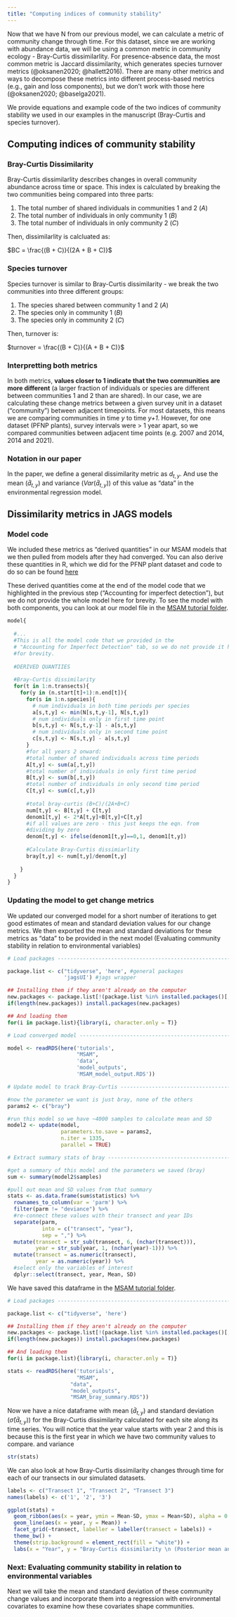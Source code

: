 ```yaml
---
title: "Computing indices of community stability"
---
```


Now that we have N from our previous model, we can calculate a metric of community change through time. For this dataset, since we are working with abundance data, we will be using a common metric in community ecology - Bray-Curtis dissimilarlity. For presence-absence data, the most common metric is Jaccard dissimilarity, which generates species turnover metrics (@oksanen2020; @hallett2016). There are many other metrics and ways to decompose these metrics into different process-based metrics (e.g., gain and loss components), but we don't work with those here (@oksanen2020; @baselga2021).

We provide equations and example code of the two indices of community stability we used in our examples in the manuscript (Bray-Curtis and species turnover).

## Computing indices of community stability

### Bray-Curtis Dissimilarity

Bray-Curtis dissimilarlity describes changes in overall community abundance across time or space. This index is calculated by breaking the two communities being compared into three parts:

1.  The total number of shared individuals in communities 1 and 2 (*A*)
2.  The total number of individuals in only community 1 (*B*)
3.  The total number of individuals in only community 2 (*C*)

Then, dissimilarlity is calcluated as:

$BC = \frac{(B + C)}{(2A + B + C)}$

### Species turnover

Species turnover is similar to Bray-Curtis dissimilarity - we break the two communities into three different groups:

1.  The species shared between community 1 and 2 (*A*)
2.  The species only in community 1 (*B*)
3.  The species only in community 2 (*C*)

Then, turnover is:

$turnover = \frac{(B + C)}{(A + B + C)}$

### Interpretting both metrics

In both metrics, **values closer to 1 indicate that the two communities are more different** (a larger fraction of individuals or species are different between communities 1 and 2 than are shared). In our case, we are calculating these change metrics between a given survey unit in a dataset ("community") between adjacent timepoints. For most datasets, this means we are comparing communities in time *y* to time *y+1*. However, for one dataset (PFNP plants), survey intervals were \> 1 year apart, so we compared communities between adjacent time points (e.g. 2007 and 2014, 2014 and 2021).

### Notation in our paper

In the paper, we define a general dissimilarity metric as $d_{t,y}$. And use the mean ($\bar{d}_{t,y}$) and variance ($Var(\bar{d}_{t,y})$) of this value as "data" in the environmental regression model.

## Dissimilarity metrics in JAGS models

### Model code

We included these metrics as "derived quantities" in our MSAM models that we then pulled from models after they had converged. You can also derive these quantities in R, which we did for the PFNP plant dataset and code to do so can be found [here](https://github.com/anamtk/long_term_community_stability/blob/main/04_nps_plants/monsoon/nps_MSAM/inputs_yrsite/MSAM_summaries.R)

These derived quantities come at the end of the model code that we highlighted in the previous step ("Accounting for imperfect detection"), but we do not provide the whole model here for brevity. To see the model with both components, you can look at our model file in the [MSAM tutorial folder](https://github.com/an-bui/community_detection_tutorial/tree/main/tutorials/MSAM).

```r
model{
  
  #...
  #This is all the model code that we provided in the 
  # "Accounting for Imperfect Detection" tab, so we do not provide it here, 
  #for brevity.
  
  #DERIVED QUANTIIES
  
  #Bray-Curtis dissimilarity
  for(t in 1:n.transects){
    for(y in (n.start[t]+1):n.end[t]){
      for(s in 1:n.species){
        # num individuals in both time periods per species
        a[s,t,y] <- min(N[s,t,y-1], N[s,t,y])
        # num individuals only in first time point
        b[s,t,y] <- N[s,t,y-1] - a[s,t,y]
        # num individuals only in second time point
        c[s,t,y] <- N[s,t,y] - a[s,t,y]
      }
      #for all years 2 onward:
      #total number of shared individuals across time periods
      A[t,y] <- sum(a[,t,y])
      #total number of individuals in only first time period
      B[t,y] <- sum(b[,t,y])
      #total number of individuals in only second time period
      C[t,y] <- sum(c[,t,y])
      
      #total bray-curtis (B+C)/(2A+B+C)
      num[t,y] <- B[t,y] + C[t,y]
      denom1[t,y] <- 2*A[t,y]+B[t,y]+C[t,y]
      #if all values are zero - this just keeps the eqn. from
      #dividing by zero
      denom[t,y] <- ifelse(denom1[t,y]==0,1, denom1[t,y])
      
      #Calculate Bray-Curtis dissimiarlity
      bray[t,y] <- num[t,y]/denom[t,y]
      
    }
  }
}
```

### Updating the model to get change metrics

We updated our converged model for a short number of iterations to get good estimates of mean and standard deviation values for our change metrics. We then exported the mean and standard deviations for these metrics as "data" to be provided in the next model (Evaluating community stability in relation to environmental variables)

```r

# Load packages -----------------------------------------------------------

package.list <- c("tidyverse", 'here', #general packages
                  'jagsUI') #jags wrapper

## Installing them if they aren't already on the computer
new.packages <- package.list[!(package.list %in% installed.packages()[,"Package"])]
if(length(new.packages)) install.packages(new.packages)

## And loading them
for(i in package.list){library(i, character.only = T)}

# Load converged model -----------------------------------------------------------

model <- readRDS(here('tutorials',
                      "MSAM",
                      'data',
                      'model_outputs',
                      'MSAM_model_output.RDS'))

# Update model to track Bray-Curtis ------------------------------------------------

#now the parameter we want is just bray, none of the others
params2 <- c("bray")

#run this model so we have ~4000 samples to calculate mean and SD
model2 <- update(model,
                 parameters.to.save = params2,
                 n.iter = 1335,
                 parallel = TRUE)

# Extract summary stats of bray ------------------------------------------------

#get a summary of this model and the parameters we saved (bray)
sum <- summary(model2$samples)

#pull out mean and SD values from that summary
stats <- as.data.frame(sum$statistics) %>%
  rownames_to_column(var = 'parm') %>%
  filter(parm != "deviance") %>%
  #re-connect these values with their transect and year IDs
  separate(parm, 
           into = c("transect", "year"),
           sep = ",") %>%
  mutate(transect = str_sub(transect, 6, (nchar(transect))),
         year = str_sub(year, 1, (nchar(year)-1))) %>%
  mutate(transect = as.numeric(transect),
         year = as.numeric(year)) %>%
  #select only the variables of interest
  dplyr::select(transect, year, Mean, SD)

```

We have saved this dataframe in the [MSAM tutorial folder](https://github.com/an-bui/community_detection_tutorial/tree/main/tutorials/MSAM/data/model_outputs).

```r
# Load packages -----------------------------------------------------------

package.list <- c("tidyverse", 'here')

## Installing them if they aren't already on the computer
new.packages <- package.list[!(package.list %in% installed.packages()[,"Package"])]
if(length(new.packages)) install.packages(new.packages)

## And loading them
for(i in package.list){library(i, character.only = T)}

stats <- readRDS(here('tutorials',
                      "MSAM",
                    "data",
                    "model_outputs",
                    "MSAM_bray_summary.RDS"))
```

Now we have a nice dataframe with mean ($\bar{d}_{t,y}$) and standard deviation ($\hat{\sigma}(\bar{d}_{t,y})$) for the Bray-Curtis dissimilarity calculated for each site along its time series. You will notice that the year value starts with year 2 and this is because this is the first year in which we have two community values to compare. and variance

```r
str(stats)
```

We can also look at how Bray-Curtis dissimilarity changes through time for each of our transects in our simulated datasets.

```r
labels <- c("Transect 1", "Transect 2", "Transect 3")
names(labels) <- c('1', '2', '3')

ggplot(stats) +
  geom_ribbon(aes(x = year, ymin = Mean-SD, ymax = Mean+SD), alpha = 0.6) +
  geom_line(aes(x = year, y = Mean)) +
  facet_grid(~transect, labeller = labeller(transect = labels)) +
  theme_bw() +
  theme(strip.background = element_rect(fill = "white")) +
  labs(x = "Year", y = "Bray-Curtis dissimilarity \n (Posterior mean and SD)")
```

### Next: Evaluating community stability in relation to environmental variables

Next we will take the mean and standard deviation of these community change values and incorporate them into a regression with environmental covariates to examine how these covariates shape communities.
